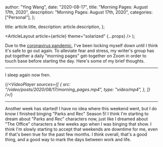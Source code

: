 
  author: "Ying Wang",
  date: "2020-08-17",
  title: "Morning Pages: August 17th, 2020",
  description: "Morning Pages: August 17th, 2020",
  categories: ["Personal"],
};

  title: article.title,
  description: article.description,
};

  <ArticleLayout article={article} theme="solarized" {...props} />
);

Due to the [coronavirus
pandemic](https://en.wikipedia.org/wiki/2019-20_coronavirus_pandemic), I've been
locking myself down until I think it's safe to go out again. To alleviate fear
and stress, my writer's group has put together a daily "morning pages"
get-together on Zoom in order to touch base before starting the day. Here's some
of my brief thoughts.

---

I sleep again now fren.

{/_<VideoPlayer
sources={[
{
src: "/video/posts/2020/08/17/morning_pages.mp4",
type: "video/mp4",
},
]}
/>_/}

---

Another week has started! I have no idea where this weekend went, but I do know
I finished binging "Parks and Rec" Season 5! I think I'm starting to dream about
"Parks and Rec" characters now, just like I dreamed about "The Office"
characters a few weeks ago when I was binging that show. I think I'm slowly
starting to accept that weekends are downtime for me, even if that's been true
for the past few months. I think overall, that's a good thing, and a good way to
mark the days between work and life.
